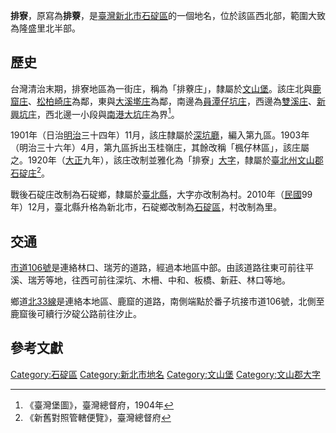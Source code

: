 {{noteTA
|1 = zh-cn:庄; zh-hk:庄; zh-tw:庄;
}}
'''排寮'''，原寫為'''排藔'''，是[[臺灣|臺灣]][[新北市|新北市]][[石碇區|石碇區]]的一個地名，位於該區西北部，範圍大致為隆盛里北半部。

==歷史==
台灣清治末期，排寮地區為一街庄，稱為「排藔庄」，隸屬於[[文山堡|文山堡]]。該庄北與[[鹿窟庄|鹿窟庄]]、[[松柏崎庄|松柏崎庄]]為鄰，東與[[大溪墘庄|大溪墘庄]]為鄰，南邊為[[員潭仔坑庄|員潭仔坑庄]]，西邊為[[雙溪_(新北市石碇區)|雙溪庄]]、[[新興坑庄|新興坑庄]]，西北邊一小段與[[南港大坑庄|南港大坑庄]]為界<ref>《臺灣堡圖》，臺灣總督府，1904年</ref>。

1901年（日治[[明治|明治]]三十四年）11月，該庄隸屬於[[深坑廳|深坑廳]]，編入第九區。1903年（明治三十六年）4月，第九區拆出玉桂嶺庄，其餘改稱「楓仔林區」，該庄屬之。1920年（[[大正|大正]]九年），該庄改制並雅化為「排寮」[[大字|大字]]，隸屬於[[臺北州|臺北州]][[文山郡|文山郡]][[石碇庄|石碇庄]]<ref>《新舊對照管轄便覽》，臺灣總督府</ref>。

戰後石碇庄改制為石碇鄉，隸屬於[[臺北縣|臺北縣]]，大字亦改制為村。2010年（[[中華民國|民國]]99年）12月，臺北縣升格為新北市，石碇鄉改制為[[石碇區|石碇區]]，村改制為里。

==交通==
[[市道106號|市道106號]]是連絡林口、瑞芳的道路，經過本地區中部。由該道路往東可前往平溪、瑞芳等地，往西可前往深坑、木柵、中和、板橋、新莊、林口等地。

鄉道[[北33線|北33線]]是連絡本地區、鹿窟的道路，南側端點於番子坑接市道106號，北側至鹿窟後可續行汐碇公路前往汐止。

==參考文獻==
{{reflist}}

{{文山郡}}

[[Category:石碇區|Category:石碇區]]
[[Category:新北市地名|Category:新北市地名]]
[[Category:文山堡|Category:文山堡]]
[[Category:文山郡大字|Category:文山郡大字]]